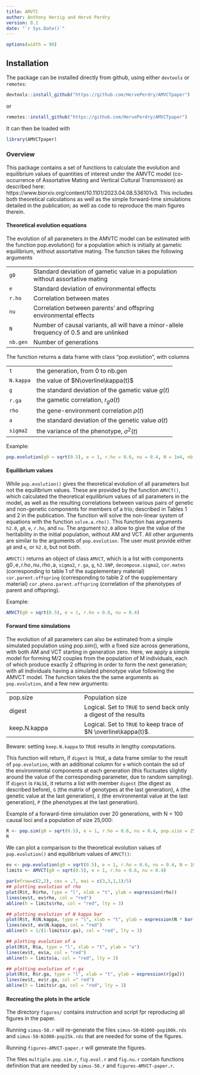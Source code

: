 ```yaml
---
title: AMVTC
author: Anthony Herzig and Hervé Perdry
version: 0.1
date: "`r Sys.Date()`"
---
```


```r
options(width = 90)
```

## Installation

The package can be installed directly from github, using either `devtools` or `remotes`:

```R
devtools::install_github("https://github.com/HervePerdry/AMVCTpaper")
```
or 
```R
remotes::install_github("https://github.com/HervePerdry/AMVCTpaper")
```

It can then be loaded with 
```r
library(AMVCTpaper)
```

### Overview

This package contains a set of functions to calculate the evolution and equilibrium values of quantities of interest
under the AMVTC model (co-occurrence of Assortative Mating and Vertical Cultural Transmission) as described here:
https://www.biorxiv.org/content/10.1101/2023.04.08.536101v3. This includes both theoretical calculations as well as the
simple forward-time simulations detailed in the publication; as well as code to reproduce the main figures therein.

#### Theoretical evolution equations

The evolution of all parameters in the AMVTC model can be estimated with the function pop.evolution() for  a population
which is initially at gametic equilibrium, without assortative mating. The function takes the following arguments

|          | |
|----------|--------------------------------------------------------------------------------------------|
| `g0`     | Standard deviation of gametic value in a population without assortative mating  |
| `e`      | Standard deviation of environmental effects  |
| `r.ho`   | Correlation between mates   |
| `nu`     | Correlation between parents' and offspring environmental effects  |
| `N`      | Number of causal variants, all will have a minor-allele frequency of 0.5 and are unlinked  |
| `nb.gen` | Number of generations  |


The function returns a data frame with class "pop.evolution", with columns 

|           | |
|-----------| ---------------------------------------------------|
| `t`       | the generation, from 0 to nb.gen                   |
| `N.kappa` | the value of $N\overline\kappa(t)$ |
| `g`       | the standard deviation of the gametic value $g(t)$ |
| `r.ga`    | the gametic correlation, $r_ga(t)$   |
| `rho`     | the gene-environment correlation $\rho(t)$ |
| `a`       | the standard deviation of the genetic value $a(t)$ |
| `sigma2`  | the variance of the phenotype, $\sigma^2(t)$ |

Example:

```r
pop.evolution(g0 = sqrt(0.5), e = 1, r.ho = 0.6, nu = 0.4, N = 1e4, nb.gen = 10)
```

#### Equilibrium values

While `pop.evolution()` gives the theoretical evolution of all parameters but not the equilibrium values. These are
provided by the function `AMVCT()`, which calculated the theoretical equilibrium values of all parameters in the model, as
well as the resulting correlations between various pairs of genetic and non-genetic components for members of a trio;
described in Tables 1 and 2 in the publication. The function will solve the non-linear system of equations with the
function `solve.a.rho()`. This function has arguments `h2.0`, `g0`, `e`, `r.ho`, and `nu`. The
argument `h2.0` allow to give the value of the heritability in the initial population, without AM and VCT.
All other arguments are similar to the arguments of `pop.evolution`.
The user must provide either `g0` and `e`, or `h2.0`, but not both.

`AMVCT()` returns an object of class `AMVCT`, which is a list with components g0`, `e`, `r.ho`, `nu`, `rho`, `a, `sigma2`,
`r.ga`, `g`, `h2.SNP`, `decompose.sigma2`, `cor.mates` (corresponding to table 1 of the supplementary material)
`cor.parent.offspring` (corresponding to table 2 of the supplementary material) `cor.pheno.parent.offspring` (correlation
of the phenotypes of parent and offspring).

Example:
```r
AMVCT(g0 = sqrt(0.5), e = 1, r.ho = 0.6, nu = 0.4)
```

#### Forward time simulations

The evolution of all parameters can also be estimated from a simple simulated population using pop.sim(), with a fixed
size across generations, with both AM and VCT starting in generation zero. Here, we apply a simple model for forming M/2
couples from the population of M individuals, each of which produce exactly 2 offspring in order to form the next
generation; with all individuals having a simulated phenotype value following the AMVCT model. The function takes the
the same arguments as `pop.evolution`, and a few new arguments:

|              | |
|--------------|---------------------|
| pop.size     | Population size  |
| digest       | Logical. Set to `TRUE` to send back only a digest of the results  |
| keep.N.kappa | Logical. Set to `TRUE` to keep trace of $N \overline\kappa(t)$.  |

Beware: setting `keep.N.kappa` to `TRUE` results in lengthy computations.

This function will return, if `digest` is `TRUE`, a data frame similar to the result of `pop.evolution`, with an
additional column for `e` which contain the sd of the environmental components at each generation (this fluctuates
slightly around the value of the corresponding parameter, due to random sampling). If `digest` is `FALSE`, it returns a list with
member `digest` (the digest as described before), `G` (the matrix of genotypes at the last generation), `A` (the genetic
value at the last generation), `E` (the environmental value at the last generation), `P` (the phenotypes at the last
generation).

Example of a forward-time simulation over 20 generations, with N = 100 causal loci and a population of size 25,000:

```r
R <- pop.sim(g0 = sqrt(0.5), e = 1, r.ho = 0.6, nu = 0.4, pop.size = 25000, N = 100, nb.gen = 20, TRUE, TRUE)
R
```

We can plot a comparison to the theoretical evolution values of `pop.evolution()` and equilibrium values of `AMVCT()`:
```r
ev <- pop.evolution(g0 = sqrt(0.5), e = 1, r.ho = 0.6, nu = 0.4, N = 100, nb.gen = 20) 
limits <- AMVCT(g0 = sqrt(0.5), e = 1, r.ho = 0.6, nu = 0.4)

par(mfrow=c(2,2), cex = .7, mai = c(3,3,1,1)/5)
## plotting evolution of rho
plot(R$t, R$rho, type = "l", xlab = "t", ylab = expression(rho))
lines(ev$t, ev$rho, col = "red")
abline(h = limits$rho, col = "red", lty = 3)

## plotting evolution of N kappa bar
plot(R$t, R$N.kappa, type = "l", xlab = "t", ylab = expression(N * bar(kappa)))
lines(ev$t, ev$N.kappa, col = "red")
abline(h = 1/(1-limits$r.ga), col = "red", lty = 3)

## plotting evolution of a
plot(R$t, R$a, type = "l", xlab = "t", ylab = "a") 
lines(ev$t, ev$a, col = "red")
abline(h = limits$a, col = "red", lty = 3)

## plotting evolution of r.ga
plot(R$t, R$r.ga, type = "l", xlab = "t", ylab = expression(r[ga]))
lines(ev$t, ev$r.ga, col =" red")
abline(h = limits$r.ga, col = "red", lty = 3)
```

#### Recreating the plots in the article

The directory `figures/` contains instruction and script fpr
reproducing all figures in the paper.

Running `simus-50.r` will re-generate the files `simus-50-N1000-pop100k.rds` and `simus-50-N1000-pop25k.rds` 
that are needed for some of the figures.

Running `figures-AMVCT-paper.r` will generate the figures.

The files `multiple.pop.sim.r`, `fig.evol.r` and `fig.nu.r` contain functions definition that 
are needed by `simus-50.r` and `figures-AMVCT-paper.r`.
